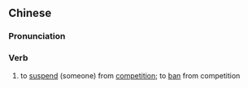 {{also|禁赛}}
==Chinese==
{{zh-forms|s=禁赛}}

===Pronunciation===
{{zh-pron
|m=jìnsài
|cat=v
}}

===Verb===
{{zh-verb}}

# to [[suspend]] (someone) from [[competition]]; to [[ban]] from competition